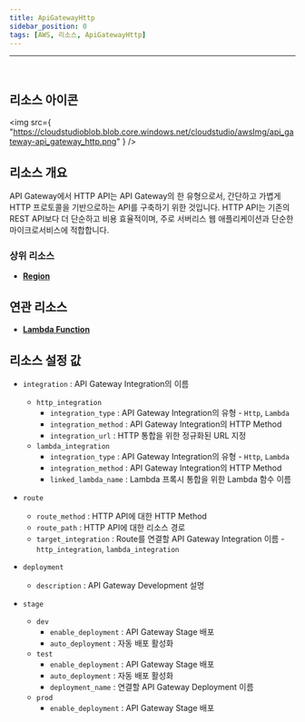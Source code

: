 ```yaml
---
title: ApiGatewayHttp
sidebar_position: 0
tags: [AWS, 리소스, ApiGatewayHttp]
---
```


<hr />
<br />

## 리소스 아이콘

<img
    src={
        "https://cloudstudioblob.blob.core.windows.net/cloudstudio/awsImg/api_gateway-api_gateway_http.png"
    }
/>

## 리소스 개요

API Gateway에서 HTTP API는 API Gateway의 한 유형으로서, 간단하고 가볍게 HTTP 프로토콜을 기반으로하는 API를 구축하기 위한 것입니다. 
HTTP API는 기존의 REST API보다 더 단순하고 비용 효율적이며, 주로 서버리스 웹 애플리케이션과 단순한 마이크로서비스에 적합합니다.

### 상위 리소스

-   [**Region**](https://docs.cstudio.app/docs/resource/aws/Base/Region)

## 연관 리소스

-   [**Lambda Function**](https://docs.cstudio.app/docs/resource/aws/Lambda/LambdaFunction)

## 리소스 설정 값

-   `integration` : API Gateway Integration의 이름
    -   `http_integration`
        -   `integration_type` : API Gateway Integration의 유형 - `Http`, `Lambda`
        -   `integration_method` : API Gateway Integration의 HTTP Method
        -   `integration_url` : HTTP 통합을 위한 정규화된 URL 지정
    -   `lambda_integration`
        -   `integration_type` : API Gateway Integration의 유형 - `Http`, `Lambda`
        -   `integration_method` : API Gateway Integration의 HTTP Method
        -   `linked_lambda_name` : Lambda 프록시 통합을 위한 Lambda 함수 이름
-   `route`

    -   `route_method` : HTTP API에 대한 HTTP Method
    -   `route_path` : HTTP API에 대한 리소스 경로
    -   `target_integration` : Route를 연결할 API Gateway Integration 이름 - `http_integration`, `lambda_integration`

-   `deployment`

    -   `description` : API Gateway Development 설명

-   `stage`
    -   `dev`
        -   `enable_deployment` : API Gateway Stage 배포
        -   `auto_deployment` : 자동 배포 활성화
    -   `test`
        -   `enable_deployment` : API Gateway Stage 배포
        -   `auto_deployment` : 자동 배포 활성화
        -   `deployment_name` : 연결할 API Gateway Deployment 이름
    -   `prod`
        -   `enable_deployment` : API Gateway Stage 배포

